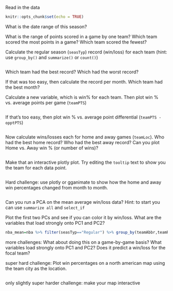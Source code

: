 Read in the data
```r
knitr::opts_chunk$set(echo = TRUE)
```

What is the date range of this season?

What is the range of points scored in a game by one team? Which team scored the most points in a game? Which team scored the fewest? 

Calculate the regular season (`seasTyp`) record (win/loss) for each team (hint: use `group_by()` and `summarize()` or `count()`)
```r

```

Which team had the best record? Which had the worst record? 

If that was too easy, then calculate the record per month. Which team had the best month?

Calculate a new variable, which is win% for each team. Then plot win % vs. average points per game (`teamPTS`)
```r

```


If that's too easy, then plot win % vs. average point differential (`teamPTS - opptPTS`)
```r

```

Now calculate wins/losses each for home and away games (`teamLoc`). Who had the best home record? Who had the best away record? Can you plot Home vs. Away win % (or number of wins)? 
```{}

```

Make that an interactive plotly plot. Try editing the `tooltip` text to show you the team for each data point.
```r
```

Hard challenge: use plotly or gganimate to show how the home and away win percentages changed from month to month.
```r
```

Can you run a PCA on the mean average win/loss data? Hint: to start you can use `summarize all` and `select_if`

Plot the first two PCs and see if you can color it by win/loss. What are the variables that load strongly onto PC1 and PC2?
```r
nba_mean=nba %>% filter(seasTyp=="Regular") %>% group_by(teamAbbr,teamRslt) %>% summarize_all(mean,na.rm=T) %>% select_if(~sum(is.na(.)) == 0)

```

more challenges: What about doing this on a game-by-game basis? What variables load strongly onto PC1 and PC2? Does it predict a win/loss for the focal team?

super hard challenge: Plot win percentages on a north american map using the team city as the location.
```r
```

only slightly super harder challenge: make your map interactive
```r

```